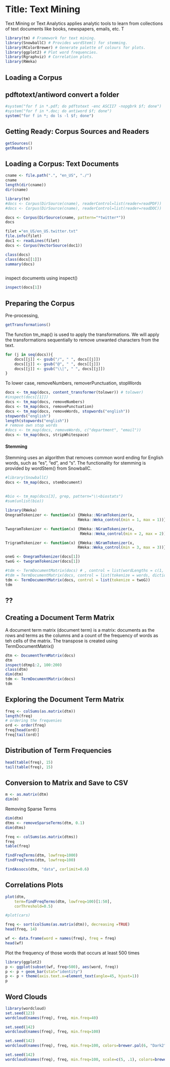 Title: Text Mining
========================================================

Text Mining or Text Analytics applies analytic tools to learn from collections of text documents
like books, newspapers, emails, etc. T

```r
library(tm) # Framework for text mining.
library(SnowballC) # Provides wordStem() for stemming.
library(RColorBrewer) # Generate palette of colours for plots.
library(ggplot2) # Plot word frequencies.
library(Rgraphviz) # Correlation plots.
library(RWeka)
```

## Loading a Corpus
## pdftotext/antiword convert a folder
```r
#system("for f in *.pdf; do pdftotext -enc ASCII7 -nopgbrk $f; done")
#system("for f in *.doc; do antiword $f; done")
system("for f in *; do ls -l $f; done")
```

## Getting Ready: Corpus Sources and Readers

```r
getSources()
getReaders()
```

## Loading a Corpus: Text Documents

```r
cname <- file.path(".", "en_US", "./")
cname
length(dir(cname))
dir(cname)
```

```r
library(tm)
#docs <- Corpus(DirSource(cname), readerControl=list(reader=readPDF))
#docs <- Corpus(DirSource(cname), readerControl=list(reader=readDOC))

docs <- Corpus(DirSource(cname, pattern="*twitter*"))
docs

filet ="en_US/en_US.twitter.txt"
file.info(filet)
doc1 <- readLines(filet)
docs <- Corpus(VectorSource(doc1))
```

```r
class(docs)
class(docs[[1]])
summary(docs)
```

```r
```

inspect documents using inspect()

```r
inspect(docs[1])
```


## Preparing the Corpus
Pre-processing,
```r
getTransformations()
```
 The function tm_map() is used to apply the transformations. We will apply the transformations sequentially to remove unwanted characters from the text.
 
```r
for (j in seq(docs)){
    docs[[j]] <- gsub("/", " ", docs[[j]])
    docs[[j]] <- gsub("@", " ", docs[[j]])
    docs[[j]] <- gsub("\\|", " ", docs[[j]])
} 
```
 
 To lower case, removeNumbers, removerPunctuation, stopWords
```r
docs <- tm_map(docs, content_transformer(tolower)) # tolower)
#inspect(docs[[1]])
docs <- tm_map(docs, removeNumbers)
docs <- tm_map(docs, removePunctuation)
docs <- tm_map(docs, removeWords, stopwords("english"))
stopwords("english")
length(stopwords("english"))
# remove own stop words
#docs <- tm_map(docs, removeWords, c("department", "email"))
docs <- tm_map(docs, stripWhitespace)
```
 
 
#### Stemming
Stemming uses an algorithm that removes common word ending for English words, such as "es", "ed", and "s". The functionality for stemming is provided by wordStem() from SnowballC.
```r
#library(SnowballC)
docs <- tm_map(docs, stemDocument)
```


##
```r
#bio <- tm_map(docs[3], grep, pattern="\\<biostats")
#sum(unlist(bio))

library(RWeka)
OnegramTokenizer <- function(x) {RWeka::NGramTokenizer(x, 
                                RWeka::Weka_control(min = 1, max = 1))}

TwogramTokenizer <- function(x) {RWeka::NGramTokenizer(x, 
                                 RWeka::Weka_control(min = 2, max = 2))}

TrigramTokenizer <- function(x) {RWeka::NGramTokenizer(x, 
                                RWeka::Weka_control(min = 3, max = 3))}
```

```r
oneG <- OnegramTokenizer(docs[1])
twoG <- twogramTokenizer(docs[1])

#tdm <- TermDocumentMatrix(docs) # , control = list(wordLengths = c(1, Inf)))
#tdm = TermDocumentMatrix(docs, control = list(tokenize = words, dictionary = wrdList, bounds = list(global = c(2,3))))
tdm <- TermDocumentMatrix(docs, control = list(tokenize = twoG))
tdm
```

## ??
## Creating a Document Term Matrix
A document term matrix (document term) is a matrix: documents as the rows and terms as the columns and a count of the frequency of words as teh cells of the matrix. 
The transpose is created using TermDocumentMatrix()
```r
dtm <- DocumentTermMatrix(docs)
dtm
inspect(dtmp1:2, 100:200)
class(dtm)
dim(dtm)
tdm <- TermDocumentMatrix(docs)
tdm
```


## Exploring the Document Term Matrix
```r
freq <- colSums(as.matrix(dtm))
length(freq)
# ordering the frequenies
ord <- order(freq)
freq[head(ord)]
freq[tail(ord)]
```

## Distribution of Term Frequencies
```r
head(table(freq), 15)
tail(table(freq), 15)

```

## Conversion to Matrix and Save to CSV
```r
m <- as.matrix(dtm)
dim(m)
```

Removing Sparse Terms
```r
dim(dtm)
dtms <- removeSparseTerms(dtm, 0.1)
dim(dtms)
```

```r
freq <- colSums(as.matrix(dtms))
freq
table(freq)
```

```r
findFreqTerms(dtm, lowfreq=1000)
findFreqTerms(dtm, lowfreq=100)
```

```r
findAssocs(dtm, "data", corlimit=0.6)
```

## Correlations Plots

```r
plot(dtm,
    term=findFreqTerms(dtm, lowfreq=100)[1:50],
    corThreshold=0.5)

#plot(cars)
```

```r
freq <- sort(colSums(as.matrix(dtm)), decreasing =TRUE)
head(freq, 14)

wf <- data.frame(word = names(freq), freq = freq)
head(wf)
```

Plot the frequency of those words that occurs at least 500 times
```r
library(ggplot2)
p <- ggplot(subset(wf, freq>500), aes(word, freq))
p <- p + geom_bar(stat="identity")
p <- p + theme(axis.text.x=element_text(angle=45, hjust=1))
p
```


## Word Clouds
```r
library(wordcloud)
set.seed(123)
wordcloud(names(freq), freq, min.freq=40)
```
```r
set.seed(142)
wordcloud(names(freq), freq, min.freq=100)
```

```r
set.seed(142)
wordcloud(names(freq), freq, min.freq=100, colors=brewer.pal(6, "Dark2"))
```
```r
set.seed(142)
wordcloud(names(freq), freq, min.freq=100, scale=c(5, .1), colors=brewer.pal(6, "Dark2"))
```

